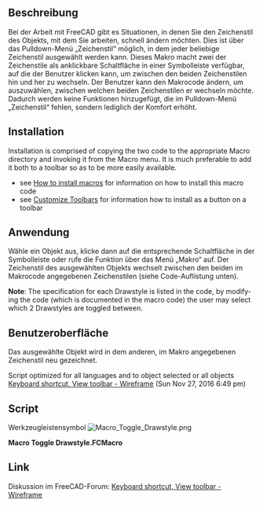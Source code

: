 <languages/>

<div lang="en" dir="ltr" class="mw-content-ltr">
{{Macro
|Name=Macro Toggle Drawstyle
|Description=When working with FreeCAD there are times when you want to quickly change the Drawstyle of the object you are working with. This is available through the Drawstyle pull-down menu where any Drawstyle may be selected. This macro makes 2 of the Drawstyles available as a clickable button on a toolbar which the user may click to toggle back and forth between the two Drawstyles. The user can modify the macro code to select which 2 Drawstyles they wish to toggle between. This does not add functionality missing in the Drawstyles pull-down menu, but rather an increased convenience level.
|Author=Piffpoof
|Version=2.0
|Date=2020-02-02
|FCVersion=0.17 and above
|Download=[https://wiki.freecad.org/images/0/0b/Macro_Toggle_Drawstyle.png ToolBar Icon]
|SeeAlso=[[Macro_Toggle_Drawstyle_Optimized|Macro Toggle Drawstyle Optimized]] for all language
}}
</div>

<span id="Description"></span>
==Beschreibung==

Bei der Arbeit mit FreeCAD gibt es Situationen, in denen Sie den Zeichenstil des Objekts, mit dem Sie arbeiten, schnell ändern möchten. Dies ist über das Pulldown-Menü „Zeichenstil“ möglich, in dem jeder beliebige Zeichenstil ausgewählt werden kann. Dieses Makro macht zwei der Zeichenstile als anklickbare Schaltfläche in einer Symbolleiste verfügbar, auf die der Benutzer klicken kann, um zwischen den beiden Zeichenstilen hin und her zu wechseln. Der Benutzer kann den Makrocode ändern, um auszuwählen, zwischen welchen beiden Zeichenstilen er wechseln möchte. Dadurch werden keine Funktionen hinzugefügt, die im Pulldown-Menü „Zeichenstil“ fehlen, sondern lediglich der Komfort erhöht.

==Installation==

<div lang="en" dir="ltr" class="mw-content-ltr">
Installation is comprised of copying the two code to the appropriate Macro directory and invoking it from the Macro menu. It is much preferable to add it both to a toolbar so as to be more easily available.
* see [[How_to_install_macros|How to install macros]] for information on how to install this macro code
* see [[Customize_Toolbars|Customize Toolbars]] for information how to install as a button on a toolbar
</div>

<span id="Usage"></span>
==Anwendung==

Wähle ein Objekt aus, klicke dann auf die entsprechende Schaltfläche in der Symbolleiste oder rufe die Funktion über das Menü „Makro“ auf. Der Zeichenstil des ausgewählten Objekts wechselt zwischen den beiden im Makrocode angegebenen Zeichenstilen (siehe Code-Auflistung unten).

<div lang="en" dir="ltr" class="mw-content-ltr">
'''Note''': The specification for each Drawstyle is listed in the code, by modifying the code (which is documented in the macro code) the user may select which 2 Drawstyles are toggled between.
</div>

<span id="User_Interface"></span>
==Benutzeroberfläche==

Das ausgewählte Objekt wird in dem anderen, im Makro angegebenen Zeichenstil neu gezeichnet.

<div lang="en" dir="ltr" class="mw-content-ltr">
Script optimized for all languages and to object selected or all objects [https://forum.freecad.org/viewtopic.php?f=3&t=14336&start=40#p146239 Keyboard shortcut, View toolbar - Wireframe] (Sun Nov 27, 2016 6:49 pm)
</div>

<div lang="en" dir="ltr" class="mw-content-ltr">
==Script==
</div> 

Werkzeugleistensymbol [[Image:Macro_Toggle_Drawstyle.png]]

'''Macro Toggle Drawstyle.FCMacro'''

{{MacroCode|code=
# -*- coding: utf-8 -*-
#
#
#			Macro: Toggle Draw Style
#
# This macros allows the user to switch between different Drawstyles by clicking on
# the button of a Macro in a toolbar.
#
# initial code:		triplus
# macro-isation:	piffpoof
#
# This macro switches (or toggles) between 2 selected styles from the Drawstyle menu.
# As written the macro toggles between "WireFrame" and "As is".
# Immediately below this text is a list of the legal values for the Drawstyle menu.
# The first 2 lines of executable code are of the form "DrawstyleA = " followed by
# the 2nd line which is of the form "DrawstyleB = ".
# These 2 lines specify which of the Drawstyle values the macro will toggle between.
# Drawstyle "As is" is the system default and so is specified as the first drawstyle.
# The second line specifies which drawstyle will be toggled to and from.
# Any of the legal values may be used, so if, for example, it is desired to toggle between
# the Shaded and Points drawstyles, then the 2 lines of code would be modified to be:
#
# drawstyleA = "Shaded"
# drawstyleB = "Points"
#
# but remember that the hash signs ('#') are not to be present on the executable lines.
#
###Legal Values for Drawstyle###
#
# 0 = "As is"
# 1 = "Flat lines"
# 2 = "Shaded
# 3 = "Wireframe"
# 4 = "Points"
# 5 = "Hidden line"
# 6 = "No shading"
#
################################

# triplus @ 2016, 2020
# Toggle global display mode
# ==============================

# 0 = "As is"
# 1 = "Flat lines"
# 2 = "Shaded
# 3 = "Wireframe"
# 4 = "Points"
# 5 = "Hidden line"
# 6 = "No shading"

styleA = 0
styleB = 3

# ==============================

from PySide import QtGui
import FreeCADGui as Gui

mw = Gui.getMainWindow()


act = {
    0: mw.findChild(QtGui.QAction, "Std_DrawStyleAsIs"),
    1: mw.findChild(QtGui.QAction, "Std_DrawStyleFlatLines"),
    2: mw.findChild(QtGui.QAction, "Std_DrawStyleShaded"),
    3: mw.findChild(QtGui.QAction, "Std_DrawStyleWireframe"),
    4: mw.findChild(QtGui.QAction, "Std_DrawStylePoints"),
    5: mw.findChild(QtGui.QAction, "Std_DrawStyleHiddenLine"),
    6: mw.findChild(QtGui.QAction, "Std_DrawStyleNoShading"),
}


actionA = act[styleA]
actionB = act[styleB]


if actionA.isChecked():
    actionB.trigger()
else:
    actionA.trigger()

}}

<div lang="en" dir="ltr" class="mw-content-ltr">
==Link==
</div>

Diskussion im FreeCAD-Forum: [https://forum.freecad.org/viewtopic.php?f=3&t=14336 Keyboard shortcut, View toolbar - Wireframe]

{{clear}}